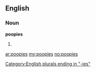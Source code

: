 ==English==

===Noun===
'''poopies'''

# {{plural of|[[poopy]]}}

[[Category:English plurals ending in "-ies"]]

[[ar:poopies]]
[[my:poopies]]
[[no:poopies]]